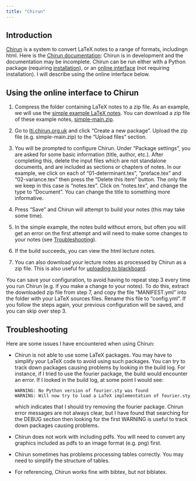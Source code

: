 ```yaml
---
title: "Chirun"
---
```


## Introduction

[Chirun](https://chirun.org.uk/) is a system to convert LaTeX notes to
a range of formats, includingn html.  Here is the [Chirun
documentation](https://chirun.org.uk/docs/): Chirun is in development
and the documentation may be incomplete.  Chirun can be run either
with a Python package (requiring
[installation](https://chirun.org.uk/docs/en/latest/cli/install.html)),
or an [online interface](https://lti.chirun.org.uk/) (not requiring
installation). I will describe using the online interface below.

## Using the online interface to Chirun

1. Compress the folder containing LaTeX notes to a zip file. As an
   example, we will use the [simple example LaTeX
   notes](https://github.com/heogden/simple).
   You can download a zip file of these
   example notes,
   [simple-main.zip](https://github.com/heogden/simple/archive/refs/heads/main.zip).

2. Go to [lti.chirun.org.uk](https://lti.chirun.org.uk/) and click
   "Create a new package". Upload the zip file (e.g. simple-main.zip)
   to the "Upload files" section. 
   
3. You will be prompted to configure Chirun.  Under "Package
   settings", you are asked for some basic information (title, author,
   etc.). After completing this, delete the input files which are not
   standalone documents, and are included as sections or chapters of
   notes. In our example, we click on each of "01-determinant.tex",
   "preface.tex" and "02-variance.tex" then press the "Delete this
   item" button. The only file we keep in this case is
   "notes.tex". Click on "notes.tex", and change the type to
   "Document". You can change the title to something more informative.
   
4. Press "Save" and Chirun will attempt to build your notes (this may
   take some time).

5. In the simple example, the notes build without errors, but often
   you will get an error on the first attempt and will need to make
   some changes to your notes (see
   [Troubleshooting](chirun.qmd#troubleshooting)).
   
6. If the build succeeds, you can view the html lecture notes. 
   
7. You can also download your lecture notes as processed by Chirun as
   a zip file. This is also useful for [uploading to
   blackboard](blackboard.qmd).

You can save your configuration, to avoid having to repeat step 3
every time you run Chirun (e.g. if you make a change to your
notes). To do this, extract the downloaded zip file from step 7, and
copy the file "MANIFEST.yml" into the folder with your LaTeX sources
files. Rename this file to "config.yml". If you follow the steps
again, your previous configuration will be saved, and you can skip
over step 3.

   
## Troubleshooting

Here are some issues I have encountered when using Chirun:
   
- Chirun is not able to use some LaTeX packages. You may have to
   simplify your LaTeX code to avoid using such packages. You can try to
   track down packages causing problems by looking in the build log. For
   instance, if I tried to use the fourier package, the build would
   encounter an error.  If I looked in the build log, at some point I
   would see:

	```
	WARNING: No Python version of fourier.sty was found 
	WARNING: Will now try to load a LaTeX implementation of fourier.sty 
	``` 
	which indicates that I should try removing the fourier package.
	Chirun error messages are not always clear, but I have found that
	searching for the DEBUG section then looking for the first WARNING is
	useful to track down packages causing problems.

- Chirun does not work with including pdfs. You will need to convert
   any graphics included as pdfs to an image format (e.g. png) first.

- Chirun sometimes has problems processing tables correctly. You may
   need to simplify the structure of tables.
 
- For referencing, Chirun works fine with bibtex, but not biblatex.

 

